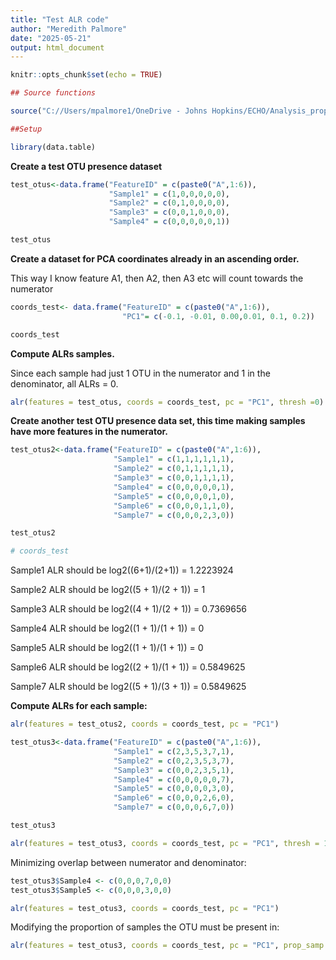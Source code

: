 ```yaml
---
title: "Test ALR code"
author: "Meredith Palmore"
date: "2025-05-21"
output: html_document
---
```


```r
knitr::opts_chunk$set(echo = TRUE)
```


```r
## Source functions

source("C://Users/mpalmore1/OneDrive - Johns Hopkins/ECHO/Analysis_proposals/EC0413c/Orpheus/R/alr_from_deicode.R")
```

```r
##Setup

library(data.table)
```

**Create a test OTU presence dataset**

```r
test_otus<-data.frame("FeatureID" = c(paste0("A",1:6)),
                      "Sample1" = c(1,0,0,0,0,0),
                      "Sample2" = c(0,1,0,0,0,0),
                      "Sample3" = c(0,0,1,0,0,0),
                      "Sample4" = c(0,0,0,0,0,1))

test_otus
```

**Create a dataset for PCA coordinates already in an ascending order.**

This way I know feature A1, then A2, then A3 etc will count towards the numerator

```r
coords_test<- data.frame("FeatureID" = c(paste0("A",1:6)),
                         "PC1"= c(-0.1, -0.01, 0.00,0.01, 0.1, 0.2))

coords_test
```

**Compute ALRs samples.**

Since each sample had just 1 OTU in the numerator and 1 in the denominator, all ALRs = 0.

```r
alr(features = test_otus, coords = coords_test, pc = "PC1", thresh =0)
```

**Create another test OTU presence data set, this time making samples have more features in the numerator.**

```r
test_otus2<-data.frame("FeatureID" = c(paste0("A",1:6)),
                       "Sample1" = c(1,1,1,1,1,1),
                       "Sample2" = c(0,1,1,1,1,1),
                       "Sample3" = c(0,0,1,1,1,1),
                       "Sample4" = c(0,0,0,0,0,1),
                       "Sample5" = c(0,0,0,0,1,0),
                       "Sample6" = c(0,0,0,1,1,0),
                       "Sample7" = c(0,0,0,2,3,0))

test_otus2

# coords_test
```

Sample1 ALR should be log2((6+1)/(2+1)) = 1.2223924

Sample2 ALR should be log2((5 + 1)/(2 + 1)) = 1

Sample3 ALR should be log2((4 + 1)/(2 + 1)) = 0.7369656

Sample4 ALR should be log2((1 + 1)/(1 + 1)) = 0

Sample5 ALR should be log2((1 + 1)/(1 + 1)) = 0

Sample6 ALR should be log2((2 + 1)/(1 + 1)) = 0.5849625

Sample7 ALR should be log2((5 + 1)/(3 + 1)) = 0.5849625

**Compute ALRs for each sample:**

```r
alr(features = test_otus2, coords = coords_test, pc = "PC1")

```



```r
test_otus3<-data.frame("FeatureID" = c(paste0("A",1:6)),
                       "Sample1" = c(2,3,5,3,7,1),
                       "Sample2" = c(0,2,3,5,3,7),
                       "Sample3" = c(0,0,2,3,5,1),
                       "Sample4" = c(0,0,0,0,0,7),
                       "Sample5" = c(0,0,0,0,3,0),
                       "Sample6" = c(0,0,0,2,6,0),
                       "Sample7" = c(0,0,0,6,7,0))

test_otus3

```

```r
alr(features = test_otus3, coords = coords_test, pc = "PC1", thresh = 1)
```

Minimizing overlap between numerator and denominator:

```r
test_otus3$Sample4 <- c(0,0,0,7,0,0)
test_otus3$Sample5 <- c(0,0,0,3,0,0)

alr(features = test_otus3, coords = coords_test, pc = "PC1")

```

Modifying the proportion of samples the OTU must be present in:

```r
alr(features = test_otus3, coords = coords_test, pc = "PC1", prop_samp = 0.7)
```


